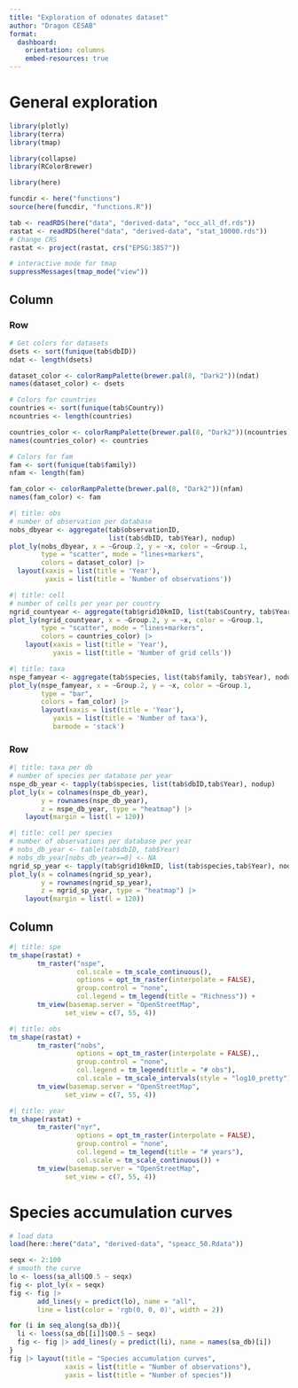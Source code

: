 ```yaml
---
title: "Exploration of odonates dataset"
author: "Dragon CESAB"
format:
  dashboard:
    orientation: columns
    embed-resources: true
---
```


# General exploration

```r
library(plotly)
library(terra)
library(tmap)

library(collapse)
library(RColorBrewer)

library(here)

funcdir <- here("functions")
source(here(funcdir, "functions.R"))
```

```r
tab <- readRDS(here("data", "derived-data", "occ_all_df.rds"))
rastat <- readRDS(here("data", "derived-data", "stat_10000.rds"))
# Change CRS
rastat <- project(rastat, crs("EPSG:3857"))

# interactive mode for tmap
suppressMessages(tmap_mode("view"))
```


## Column

### Row {.tabset}

```r
# Get colors for datasets
dsets <- sort(funique(tab$dbID))
ndat <- length(dsets)

dataset_color <- colorRampPalette(brewer.pal(8, "Dark2"))(ndat)
names(dataset_color) <- dsets

# Colors for countries
countries <- sort(funique(tab$Country))
ncountries <- length(countries)

countries_color <- colorRampPalette(brewer.pal(8, "Dark2"))(ncountries)
names(countries_color) <- countries

# Colors for fam
fam <- sort(funique(tab$family))
nfam <- length(fam)

fam_color <- colorRampPalette(brewer.pal(8, "Dark2"))(nfam)
names(fam_color) <- fam
```

```r
#| title: obs
# number of observation per database
nobs_dbyear <- aggregate(tab$observationID, 
                         list(tab$dbID, tab$Year), nodup)
plot_ly(nobs_dbyear, x = ~Group.2, y = ~x, color = ~Group.1, 
        type = "scatter", mode = "lines+markers",
        colors = dataset_color) |> 
  layout(xaxis = list(title = 'Year'),
         yaxis = list(title = 'Number of observations'))
```

```r
#| title: cell
# number of cells per year per country
ngrid_countyear <- aggregate(tab$grid10kmID, list(tab$Country, tab$Year), nodup)
plot_ly(ngrid_countyear, x = ~Group.2, y = ~x, color = ~Group.1,
        type = "scatter", mode = "lines+markers",
        colors = countries_color) |> 
    layout(xaxis = list(title = 'Year'),
           yaxis = list(title = 'Number of grid cells'))
```

```r
#| title: taxa
nspe_famyear <- aggregate(tab$species, list(tab$family, tab$Year), nodup)
plot_ly(nspe_famyear, x = ~Group.2, y = ~x, color = ~Group.1,
        type = "bar",
        colors = fam_color) |> 
        layout(xaxis = list(title = 'Year'),
           yaxis = list(title = 'Number of taxa'), 
           barmode = 'stack')
```


### Row {.tabset}

```r
#| title: taxa per db
# number of species per database per year
nspe_db_year <- tapply(tab$species, list(tab$dbID,tab$Year), nodup)
plot_ly(x = colnames(nspe_db_year), 
        y = rownames(nspe_db_year), 
        z = nspe_db_year, type = "heatmap") |>
    layout(margin = list(l = 120))
```

```r
#| title: cell per species
# number of observations per database per year
# nobs_db_year <- table(tab$dbID, tab$Year)
# nobs_db_year[nobs_db_year==0] <- NA
ngrid_sp_year <- tapply(tab$grid10kmID, list(tab$species,tab$Year), nodup)
plot_ly(x = colnames(ngrid_sp_year), 
        y = rownames(ngrid_sp_year), 
        z = ngrid_sp_year, type = "heatmap") |>
    layout(margin = list(l = 120))
```



## Column {.tabset}
```r
#| title: spe
tm_shape(rastat) +
       tm_raster("nspe",
                 col.scale = tm_scale_continuous(),
                 options = opt_tm_raster(interpolate = FALSE),
                 group.control = "none",
                 col.legend = tm_legend(title = "Richness")) +
       tm_view(basemap.server = "OpenStreetMap",
              set_view = c(7, 55, 4))
```

```r
#| title: obs
tm_shape(rastat) +
       tm_raster("nobs", 
                 options = opt_tm_raster(interpolate = FALSE),, 
                 group.control = "none",
                 col.legend = tm_legend(title = "# obs"),
                 col.scale = tm_scale_intervals(style = "log10_pretty")) +
       tm_view(basemap.server = "OpenStreetMap",
              set_view = c(7, 55, 4))
```

```r
#| title: year
tm_shape(rastat) +
       tm_raster("nyr", 
                 options = opt_tm_raster(interpolate = FALSE), 
                 group.control = "none",
                 col.legend = tm_legend(title = "# years"),
                 col.scale = tm_scale_continuous()) +
       tm_view(basemap.server = "OpenStreetMap",
              set_view = c(7, 55, 4))
```



# Species accumulation curves

```r
# load data
load(here::here("data", "derived-data", "speacc_50.Rdata"))

seqx <- 2:100
# smooth the curve
lo <- loess(sa_all$Q0.5 ~ seqx)
fig <- plot_ly(x = seqx) 
fig <- fig |> 
       add_lines(y = predict(lo), name = "all", 
       line = list(color = 'rgb(0, 0, 0)', width = 2)) 

for (i in seq_along(sa_db)){
  li <- loess(sa_db[[i]]$Q0.5 ~ seqx)
  fig <- fig |> add_lines(y = predict(li), name = names(sa_db)[i]) 
}
fig |> layout(title = "Species accumulation curves", 
              xaxis = list(title = "Number of observations"),
              yaxis = list(title = "Number of species"))
```
